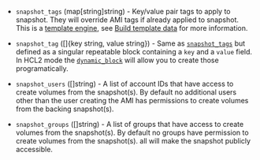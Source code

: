<!-- Code generated from the comments of the SnapshotConfig struct in builder/common/snapshot_config.go; DO NOT EDIT MANUALLY -->

- `snapshot_tags` (map[string]string) - Key/value pair tags to apply to snapshot. They will override AMI tags if
  already applied to snapshot. This is a [template
  engine](/packer/docs/templates/legacy_json_templates/engine), see [Build template
  data](#build-template-data) for more information.

- `snapshot_tag` ([]{key string, value string}) - Same as [`snapshot_tags`](#snapshot_tags) but defined as a singular
  repeatable block containing a `key` and a `value` field. In HCL2 mode the
  [`dynamic_block`](/packer/docs/templates/hcl_templates/expressions#dynamic-blocks)
  will allow you to create those programatically.

- `snapshot_users` ([]string) - A list of account IDs that have
  access to create volumes from the snapshot(s). By default no additional
  users other than the user creating the AMI has permissions to create
  volumes from the backing snapshot(s).

- `snapshot_groups` ([]string) - A list of groups that have access to
  create volumes from the snapshot(s). By default no groups have permission
  to create volumes from the snapshot(s). all will make the snapshot
  publicly accessible.

<!-- End of code generated from the comments of the SnapshotConfig struct in builder/common/snapshot_config.go; -->
